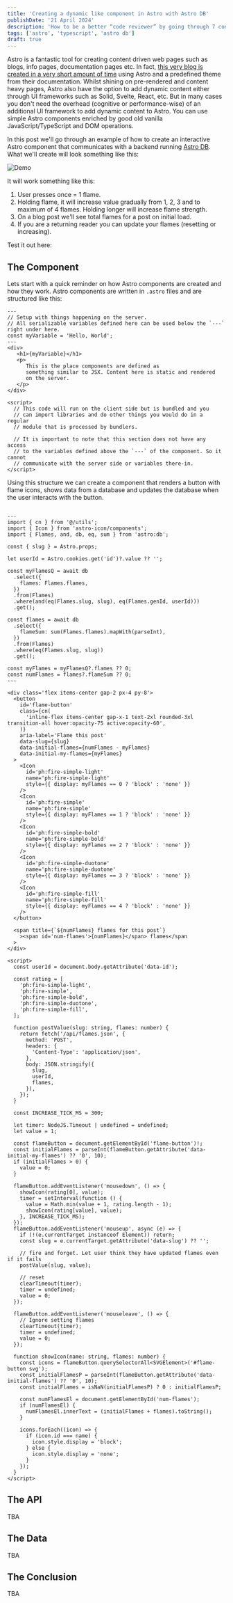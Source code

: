 ```yaml
---
title: 'Creating a dynamic like component in Astro with Astro DB'
publishDate: '21 April 2024'
description: 'How to be a better “code reviewer” by going through 7 concrete tips.'
tags: ['astro', 'typescript', 'astro db']
draft: true
---
```



Astro is a fantastic tool for creating content driven web pages such as blogs, info pages,
documentation pages etc. In fact,
[this very blog is created in a very short amount of time](https://github.com/mikaelbr/mib.im) using
Astro and a predefined theme from their documentation. Whilst shining on pre-rendered and content
heavy pages, Astro also have the option to add dynamic content either through UI frameworks such as
Solid, Svelte, React, etc. But in many cases you don't need the overhead (cognitive or
performance-wise) of an additional UI framework to add dynamic content to Astro. You can use simple
Astro components enriched by good old vanilla JavaScript/TypeScript and DOM operations.

In this post we'll go through an example of how to create an interactive Astro component that
communicates with a backend running [Astro DB](https://docs.astro.build/en/guides/astro-db/). What
we'll create will look something like this:

<div class="flex justify-center">

![Demo](./demo.gif)

</div>

It will work something like this:

1. User presses once = 1 flame.
2. Holding flame, it will increase value gradually from 1, 2, 3 and to maximum of 4 flames. Holding
   longer will increase flame strength.
3. On a blog post we'll see total flames for a post on initial load.
4. If you are a returning reader you can update your flames (resetting or increasing).

Test it out here:

<DemoContent title='flame-demo.ts'>

<Flame slug='demo-1' />

</DemoContent>

## The Component

Lets start with a quick reminder on how Astro components are created and how they
work. Astro components are written in `.astro` files and are structured like this:

```astro title="basic-astro-component.astro"
---
// Setup with things happening on the server.
// All serializable variables defined here can be used below the `---` right under here.
const myVariable = 'Hello, World';
---
<div>
   <h1>{myVariable}</h1>
   <p>
      This is the place components are defined as
      something similar to JSX. Content here is static and rendered
      on the server.
   </p>
</div>

<script>
  // This code will run on the client side but is bundled and you
  // can import libraries and do other things you would do in a regular
  // module that is processed by bundlers.

  // It is important to note that this section does not have any access
  // to the variables defined above the `---` of the component. So it cannot 
  // communicate with the server side or variables there-in.
</script>
```

Using this structure we can create a component that renders a button with flame icons,
shows data from a database and updates the database when the user interacts with
the button.

```astro title="Flame.astro"

---
import { cn } from '@/utils';
import { Icon } from 'astro-icon/components';
import { Flames, and, db, eq, sum } from 'astro:db';

const { slug } = Astro.props;

let userId = Astro.cookies.get('id')?.value ?? '';

const myFlamesQ = await db
  .select({
    flames: Flames.flames,
  })
  .from(Flames)
  .where(and(eq(Flames.slug, slug), eq(Flames.genId, userId)))
  .get();

const flames = await db
  .select({
    flameSum: sum(Flames.flames).mapWith(parseInt),
  })
  .from(Flames)
  .where(eq(Flames.slug, slug))
  .get();

const myFlames = myFlamesQ?.flames ?? 0;
const numFlames = flames?.flameSum ?? 0;
---

<div class='flex items-center gap-2 px-4 py-8'>
  <button
    id='flame-button'
    class={cn(
      'inline-flex items-center gap-x-1 text-2xl rounded-3xl transition-all hover:opacity-75 active:opacity-60',
    )}
    aria-label='Flame this post'
    data-slug={slug}
    data-initial-flames={numFlames - myFlames}
    data-initial-my-flames={myFlames}
  >
    <Icon
      id='ph:fire-simple-light'
      name='ph:fire-simple-light'
      style={{ display: myFlames == 0 ? 'block' : 'none' }}
    />
    <Icon
      id='ph:fire-simple'
      name='ph:fire-simple'
      style={{ display: myFlames == 1 ? 'block' : 'none' }}
    />
    <Icon
      id='ph:fire-simple-bold'
      name='ph:fire-simple-bold'
      style={{ display: myFlames == 2 ? 'block' : 'none' }}
    />
    <Icon
      id='ph:fire-simple-duotone'
      name='ph:fire-simple-duotone'
      style={{ display: myFlames == 3 ? 'block' : 'none' }}
    />
    <Icon
      id='ph:fire-simple-fill'
      name='ph:fire-simple-fill'
      style={{ display: myFlames == 4 ? 'block' : 'none' }}
    />
  </button>

  <span title={`${numFlames} flames for this post`}
    ><span id='num-flames'>{numFlames}</span> flames</span
  >
</div>

<script>
  const userId = document.body.getAttribute('data-id');

  const rating = [
    'ph:fire-simple-light',
    'ph:fire-simple',
    'ph:fire-simple-bold',
    'ph:fire-simple-duotone',
    'ph:fire-simple-fill',
  ];

  function postValue(slug: string, flames: number) {
    return fetch('/api/flames.json', {
      method: 'POST',
      headers: {
        'Content-Type': 'application/json',
      },
      body: JSON.stringify({
        slug,
        userId,
        flames,
      }),
    });
  }

  const INCREASE_TICK_MS = 300;

  let timer: NodeJS.Timeout | undefined = undefined;
  let value = 1;

  const flameButton = document.getElementById('flame-button')!;
  const initialFlames = parseInt(flameButton.getAttribute('data-initial-my-flames') ?? '0', 10);
  if (initialFlames > 0) {
    value = 0;
  }

  flameButton.addEventListener('mousedown', () => {
    showIcon(rating[0], value);
    timer = setInterval(function () {
      value = Math.min(value + 1, rating.length - 1);
      showIcon(rating[value], value);
    }, INCREASE_TICK_MS);
  });
  flameButton.addEventListener('mouseup', async (e) => {
    if (!(e.currentTarget instanceof Element)) return;
    const slug = e.currentTarget.getAttribute('data-slug') ?? '';

    // fire and forget. Let user think they have updated flames even if it fails
    postValue(slug, value);

    // reset
    clearTimeout(timer);
    timer = undefined;
    value = 0;
  });

  flameButton.addEventListener('mouseleave', () => {
    // Ignore setting flames
    clearTimeout(timer);
    timer = undefined;
    value = 0;
  });

  function showIcon(name: string, flames: number) {
    const icons = flameButton.querySelectorAll<SVGElement>('#flame-button svg');
    const initialFlamesP = parseInt(flameButton.getAttribute('data-initial-flames') ?? '0', 10);
    const initialFlames = isNaN(initialFlamesP) ? 0 : initialFlamesP;

    const numFlamesEl = document.getElementById('num-flames');
    if (numFlamesEl) {
      numFlamesEl.innerText = (initialFlames + flames).toString();
    }

    icons.forEach((icon) => {
      if (icon.id === name) {
        icon.style.display = 'block';
      } else {
        icon.style.display = 'none';
      }
    });
  }
</script>

```

## The API

TBA

## The Data

TBA

## The Conclusion

TBA
